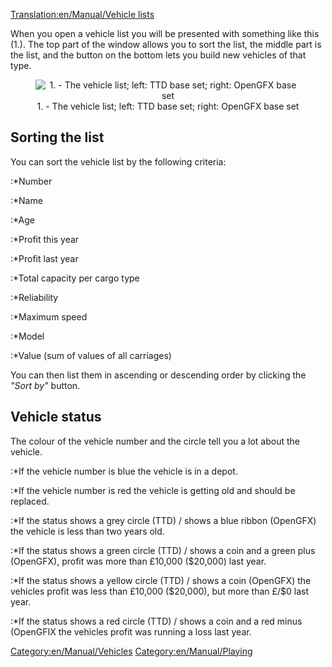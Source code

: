 [[Translation:en/Manual/Vehicle lists]]

[[Category:en/Manual/Vehicles]]
[[Category:en/Manual/Playing]]

When you open a vehicle list you will be presented with something like this (1.). The top part of the window allows you to sort the list, the middle part is the list, and the button on the bottom lets you build new vehicles of that type.

<center>[[File:en/Manual/Vehicle list.png|center|frame|1. - The vehicle list; left: TTD base set; right: OpenGFX base set]]</center>

==Sorting the list==

You can sort the vehicle list by the following criteria:
:*Number
:*Name
:*Age
:*Profit this year
:*Profit last year
:*Total capacity per cargo type
:*Reliability
:*Maximum speed
:*Model
:*Value (sum of values of all carriages)

You can then list them in ascending or descending order by clicking the ''"Sort by"'' button.

==Vehicle status==

The colour of the vehicle number and the circle tell you a lot about the vehicle.
:*If the vehicle number is blue the vehicle is in a depot.
:*If the vehicle number is red the vehicle is getting old and should be replaced.

:*If the status shows a grey circle (TTD) / shows a blue ribbon (OpenGFX) the vehicle is less than two years old.
:*If the status shows a green circle (TTD) / shows a coin and a green plus (OpenGFX), profit was more than £10,000 ($20,000) last year.
:*If the status shows a yellow circle (TTD) / shows a coin (OpenGFX) the vehicles profit was less than £10,000 ($20,000), but more than £/$0 last year.
:*If the status shows a red circle (TTD) / shows a coin and a red minus (OpenGFIX the vehicles profit was running a loss last year.
